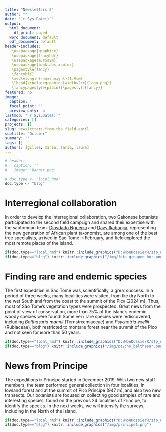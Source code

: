 ```yaml
---
title: "Newsletters 2"
author: ""
date: "`r Sys.Date()`"
output:
  html_document:
    df_print: paged
  word_document: default
  pdf_document: default
header-includes: 
   \usepackage{graphicx}
   \usepackage{fancyhdr}
   \usepackage{eurosym}
   \usepackage{booktabs,xcolor}
   \pagestyle{fancy}
   \fancyhf{}
   \addtolength{\headheight}{1.0cm}
   \lhead{\includegraphics[width=2cm]{logo.png}}
   \fancypagestyle{plain}{\pagestyle{fancy}}
featured: no
image:
  caption: ''
  focal_point: ''
  preview_only: no
lastmod: "`r Sys.Date()`"
categories: []
projects: []
slug: newsletters-from-the-field-april
subtitle: "October"
summary: ''
tags: []
authors: [gilles, maria, tariq, laura]
---
```


```r

# header:
#   caption: ''
#   image: 'Banner.png'

# doc.type <- "local_rmd"
doc.type <- "blog"

```

# Interregional collaboration

In order to develop the interregional collaboration, two Gabonese botanists participated to the second field campaign and shared their expertise with the saotomean team. [Diosdado Nguema](https://cepf-stp-threat-flora.netlify.app/authors/diosdado/) and [Davy Ikabanga](https://cepf-stp-threat-flora.netlify.app/authors/davy/), representing the new generation of African plant taxonomist, are among one of the best tree specialists, arrived in Sao Tomé in February, and field explored the most remote places of the island.


```r
if(doc.type=="local_rmd") knitr::include_graphics("D:/MonDossierR/stp_website/static/img/foto_grouped_hor.png")
if(doc.type=="blog") knitr::include_graphics("/img/foto_grouped_hor.png")
```


# Finding rare and endemic species

The first expedition in Sao Tomé was, scientifically, a great success. In a period of three weeks, many localities were visited, from the dry North to the wet South and from the coast to the summit of the Pico (2024 m). Thus, most of São Tomé’s vegetation types were prospected. Great news from the point of view of conservation, more than 75% of the island’s endemic woody species were found! Some very rare species were rediscovered, including *Balthasaria mannii* (Ternstroemiaceae) and *Psychotria exellii* (Rubiaceae), both restricted to montane forest near the summit of the Pico and not seen for more than 50 years.


```r
if(doc.type=="local_rmd") knitr::include_graphics("D:/MonDossierR/stp_website/static/img/psycho_balthasar.png")
if(doc.type=="blog") knitr::include_graphics("/img/psycho_balthasar.png")
```


# News from Príncipe

The expeditions in Príncipe started in December 2019. With two new staff members, the team performed general collection in four localities, in lowland forest and at the summit of Pico Príncipe (947 m), and also two new transects. Our botanists are focused on collecting good samples of rare and interesting species, found on the previous 24 localities of Príncipe, to identify the species. In the next weeks, we will intensify the surveys, including in the North of the Island.


```r
if(doc.type=="local_rmd") knitr::include_graphics("D:/MonDossierR/stp_website/static/img/principe1.png")
if(doc.type=="blog") knitr::include_graphics("/img/principe1.png")
```



